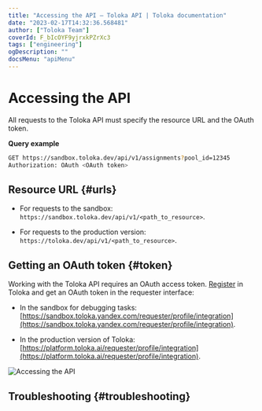 ```yaml
---
title: "Accessing the API — Toloka API | Toloka documentation"
date: "2023-02-17T14:32:36.568481"
author: ["Toloka Team"]
coverId: F_bIcOYF9yjrxkPZrXc3
tags: ["engineering"]
ogDescription: ""
docsMenu: "apiMenu"
---
```



# Accessing the API

<Announce/>

All requests to the Toloka API must specify the resource URL and the OAuth token.

**Query example**

```bash
GET https://sandbox.toloka.dev/api/v1/assignments?pool_id=12345
Authorization: OAuth <OAuth token>
```

## Resource URL {#urls}

- For requests to the sandbox: `https://sandbox.toloka.dev/api/v1/<path_to_resource>`.

- For requests to the production version: `https://toloka.dev/api/v1/<path_to_resource>`.

## Getting an OAuth token {#token}

Working with the Toloka API requires an OAuth access token. [Register](/docs/guide/access) in Toloka and get an OAuth token in the requester interface:

- In the sandbox for debugging tasks: [https://sandbox.toloka.yandex.com/requester/profile/integration](https://sandbox.toloka.yandex.com/requester/profile/integration).

- In the production version of Toloka: [https://platform.toloka.ai/requester/profile/integration](https://platform.toloka.ai/requester/profile/integration).

<Image withBackground imageId="1675427152706" alt="Accessing the API" />

## Troubleshooting {#troubleshooting}

<TroubleshootingTokenExpired/>

<TroubleshootingAccessDenied/>

<ContactGuideSupport/>
